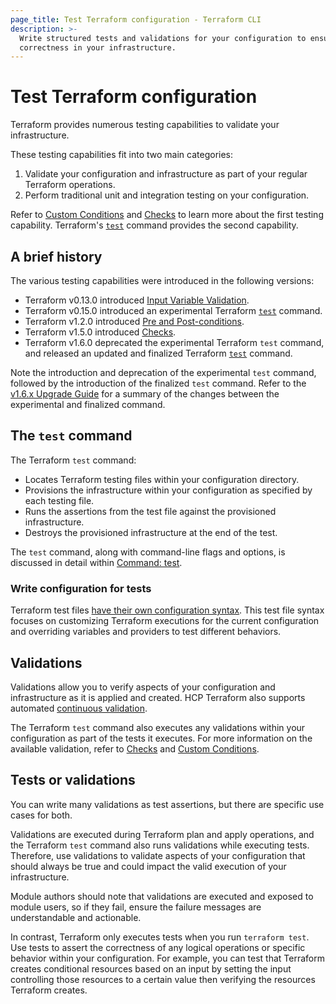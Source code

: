 ```yaml
---
page_title: Test Terraform configuration - Terraform CLI
description: >-
  Write structured tests and validations for your configuration to ensure
  correctness in your infrastructure.
---
```


# Test Terraform configuration

Terraform provides numerous testing capabilities to validate your infrastructure.

These testing capabilities fit into two main categories:

1. Validate your configuration and infrastructure as part of your regular Terraform operations.
2. Perform traditional unit and integration testing on your configuration.

Refer to [Custom Conditions](/terraform/language/expressions/custom-conditions) and [Checks](/terraform/language/checks) to learn more about the first testing capability. Terraform's [`test`](/terraform/cli/commands/test) command provides the second capability.

## A brief history

The various testing capabilities were introduced in the following versions:

- Terraform v0.13.0 introduced [Input Variable Validation](/terraform/language/expressions/custom-conditions#input-variable-validation).
- Terraform v0.15.0 introduced an experimental Terraform [`test`](/terraform/language/v1.5.x/modules/testing-experiment) command.
- Terraform v1.2.0 introduced [Pre and Post-conditions](/terraform/language/expressions/custom-conditions#preconditions-and-postconditions).
- Terraform v1.5.0 introduced [Checks](/terraform/language/checks).
- Terraform v1.6.0 deprecated the experimental Terraform `test` command, and released an updated and finalized Terraform [`test`](/terraform/cli/commands/test) command.

Note the introduction and deprecation of the experimental `test` command, followed by the introduction of the finalized `test` command. Refer to the [v1.6.x Upgrade Guide](/terraform/language/v1.6.x/upgrade-guides) for a summary of the changes between the experimental and finalized command.

## The `test` command

The Terraform `test` command:

- Locates Terraform testing files within your configuration directory.
- Provisions the infrastructure within your configuration as specified by each testing file.
- Runs the assertions from the test file against the provisioned infrastructure.
- Destroys the provisioned infrastructure at the end of the test.

The `test` command, along with command-line flags and options, is discussed in detail within [Command: test](/terraform/cli/commands/test).

### Write configuration for tests

Terraform test files [have their own configuration syntax](/terraform/language/tests). This test file syntax focuses on customizing Terraform executions for the current configuration and overriding variables and providers to test different behaviors.

## Validations

Validations allow you to verify aspects of your configuration and infrastructure as it is applied and created. HCP Terraform also supports automated [continuous validation](/terraform/cloud-docs/workspaces/health#continuous-validation).

The Terraform `test` command also executes any validations within your configuration as part of the tests it executes. For more information on the available validation, refer to [Checks](/terraform/language/checks) and [Custom Conditions](/terraform/language/expressions/custom-conditions).

## Tests or validations

You can write many validations as test assertions, but there are specific use cases for both.

Validations are executed during Terraform plan and apply operations, and the Terraform `test` command also runs validations while executing tests. Therefore, use validations to validate aspects of your configuration that should always be true and could impact the valid execution of your infrastructure. 

Module authors should note that validations are executed and exposed to module users, so if they fail, ensure the failure messages are understandable and actionable.

In contrast, Terraform only executes tests when you run `terraform test`. Use tests to assert the correctness of any logical operations or specific behavior within your configuration. For example, you can test that Terraform creates conditional resources based on an input by setting the input controlling those resources to a certain value then verifying the resources Terraform creates.